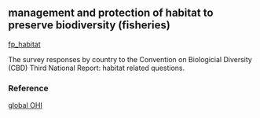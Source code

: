 ## management and protection of habitat to preserve biodiversity (fisheries)

[fp_habitat](https://github.com/OHI-Science/mhi/blob/master/region2017/layers/)

The survey responses by country to the Convention on Biologicial Diversity (CBD) Third National Report: habitat related questions.

### Reference

[global OHI](http://www.oceanhealthindex.org/methodology/components)